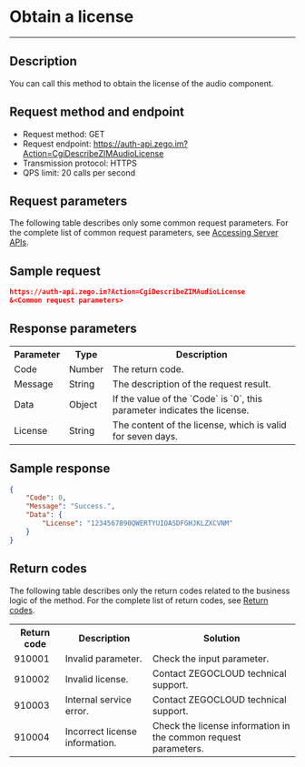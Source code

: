 # Obtain a license

- - -

## Description

You can call this method to obtain the license of the audio component.

## Request method and endpoint

- Request method: GET
- Request endpoint: https://auth-api.zego.im?Action=CgiDescribeZIMAudioLicense
- Transmission protocol: HTTPS
- QPS limit: 20 calls per second


## Request parameters

The following table describes only some common request parameters. For the complete list of common request parameters, see [Accessing Server APIs](../Accessing%20Server%20APIs.mdx#public-parameters).

## Sample request

```json
https://auth-api.zego.im?Action=CgiDescribeZIMAudioLicense
&<Common request parameters>
```

## Response parameters

<table class="collapsible-table" >

<tbody><tr data-row-level="1">
<th>Parameter</th>
<th>Type</th>
<th>Description</th>
</tr>
<tr data-row-level="2">
<td>Code</td>
<td>Number</td>
<td>The return code. </td>
</tr>
<tr data-row-level="3">
<td>Message</td>
<td>String</td>
<td>The description of the request result. </td>
</tr>
<tr data-row-level="4" data-row-child="true">
<td>Data</td>
<td>Object</td>
<td>If the value of the `Code` is `0`, this parameter indicates the license. </td>
</tr>
<tr data-row-level="4-1">
<td>License</td>
<td>String</td>
<td>The content of the license, which is valid for seven days. </td>
</tr>
</tbody></table>

## Sample response

```json
{
    "Code": 0,
    "Message": "Success.",
    "Data": {
        "License": "1234567890QWERTYUIOASDFGHJKLZXCVNM"
    }
}
```

## Return codes

The following table describes only the return codes related to the business logic of the method. For the complete list of return codes, see [Return codes](../Return%20codes.mdx).

<table>

<tbody><tr>
<th>Return code</th>
<th>Description</th>
<th>Solution</th>
</tr>
<tr>
<td>910001</td>
<td>Invalid parameter. </td>
<td>Check the input parameter. </td>
</tr>
<tr>
<td>910002</td>
<td>Invalid license. </td>
<td>Contact ZEGOCLOUD technical support. </td>
</tr>
<tr>
<td>910003</td>
<td>Internal service error. </td>
<td>Contact ZEGOCLOUD technical support. </td>
</tr>
<tr>
<td>910004</td>
<td>Incorrect license information. </td>
<td>Check the license information in the common request parameters. </td>
</tr>
</tbody></table>
